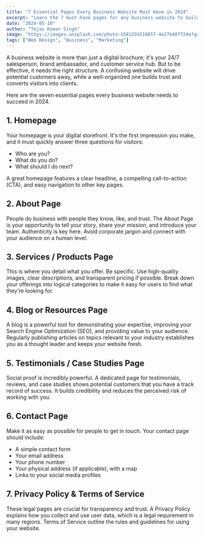 ```yaml
---
title: "7 Essential Pages Every Business Website Must Have in 2024"
excerpt: "Learn the 7 must-have pages for any business website to build trust, generate leads, and succeed online. From homepage to contact, we cover it all."
date: "2024-05-10"
author: "Tejas Kumar Singh"
image: "https://images.unsplash.com/photo-1581291518857-4e27b48ff24e?q=80&w=2070&auto=format&fit=crop&ixlib=rb-4.0.3&ixid=M3wxMjA3fDB8MHxwaG90by1wYWdlfHx8fGVufDB8fHx8fA%3D%3D"
tags: ["Web Design", "Business", "Marketing"]
---
```


A business website is more than just a digital brochure; it's your 24/7 salesperson, brand ambassador, and customer service hub. But to be effective, it needs the right structure. A confusing website will drive potential customers away, while a well-organized one builds trust and converts visitors into clients.

Here are the seven essential pages every business website needs to succeed in 2024.

## 1. Homepage

Your homepage is your digital storefront. It's the first impression you make, and it must quickly answer three questions for visitors:

- Who are you?
- What do you do?
- What should I do next?

A great homepage features a clear headline, a compelling call-to-action (CTA), and easy navigation to other key pages.

## 2. About Page

People do business with people they know, like, and trust. The About Page is your opportunity to tell your story, share your mission, and introduce your team. Authenticity is key here. Avoid corporate jargon and connect with your audience on a human level.

## 3. Services / Products Page

This is where you detail what you offer. Be specific. Use high-quality images, clear descriptions, and transparent pricing if possible. Break down your offerings into logical categories to make it easy for users to find what they're looking for.

## 4. Blog or Resources Page

A blog is a powerful tool for demonstrating your expertise, improving your Search Engine Optimization (SEO), and providing value to your audience. Regularly publishing articles on topics relevant to your industry establishes you as a thought leader and keeps your website fresh.

## 5. Testimonials / Case Studies Page

Social proof is incredibly powerful. A dedicated page for testimonials, reviews, and case studies shows potential customers that you have a track record of success. It builds credibility and reduces the perceived risk of working with you.

## 6. Contact Page

Make it as easy as possible for people to get in touch. Your contact page should include:

- A simple contact form
- Your email address
- Your phone number
- Your physical address (if applicable), with a map
- Links to your social media profiles

## 7. Privacy Policy & Terms of Service

These legal pages are crucial for transparency and trust. A Privacy Policy explains how you collect and use user data, which is a legal requirement in many regions. Terms of Service outline the rules and guidelines for using your website.
